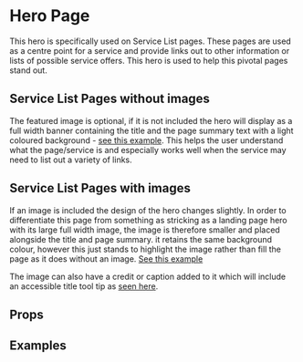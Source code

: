 
<Meta title="2 Pattern Library/1 Structure/Hero Page" component={HeroPage} />

# Hero Page

This hero is specifically used on Service List pages. These pages are used as a centre point for a service and provide links out to other information or lists of possible service offers. This hero is used to help this pivotal pages stand out.

## Service List Pages without images

The featured image is optional, if it is not included the hero will display as a full width banner containing the title and the page summary text with a light coloured background - [see this example](/?path=/story/2-pattern-library-1-structure-hero-page--page-example-without-image). This helps the user understand what the page/service is and especially works well when the service may need to list out a variety of links. 

## Service List Pages with images

If an image is included the design of the hero changes slightly. In order to differentiate this page from something as stricking as a landing page hero with its large full width image, the image is therefore smaller and placed alongside the title and page summary. it retains the same background colour, however this just stands to highlight the image rather than fill the page as it does without an image. [See this example](/?path=/story/2-pattern-library-1-structure-hero-page--page-example-with-image)

The image can also have a credit or caption added to it which will include an accessible title tool tip as [seen here](/?path=/story/2-pattern-library-1-structure-hero-page--page-example-with-image-and-credit).

## Props 

<ArgsTable of={HeroPage} />

## Examples 

<Canvas>
    <Story name="Page example without image">
        <div style={{
            padding: "10px",
            maxWidth: "1000px",
            margin: "0 auto"
        }}>
            <HeroPage 
                title="Development Fund"
                standfirst="We want to support work that takes risks and does something different. This means we fund projects that can’t find other, commercial finance at development stage."
                breadcrumbs={crumbs}
                isServiceListPage
            />
        </div>
    </Story>
</Canvas>


<Canvas>
    <Story name="Page example without image or breadcrumbs">
        <div style={{
            padding: "10px",
            maxWidth: "1000px",
            margin: "0 auto"
        }}>
            <HeroPage 
                title="Development Fund"
                standfirst="We want to support work that takes risks and does something different. This means we fund projects that can’t find other, commercial finance at development stage."
                isServiceListPage
            />
        </div>
    </Story>
</Canvas>

<Canvas>
    <Story name="Page example with image">
        <div style={{
            padding: "10px",
            maxWidth: "1000px",
            margin: "0 auto"
        }}>
            <HeroPage 
                title="Development Fund"
                standfirst="We want to support work that takes risks and does something different. This means we fund projects that can’t find other, commercial finance at development stage."
                breadcrumbs={crumbs}
                image1920x1080="https://staging.core-cms.bfi.digital/sites/default/files/styles/responsive/public/1920/1080/1/2020-03/Hero.jpg"
                image192x108="https://staging.core-cms.bfi.digital/sites/default/files/styles/responsive/public/192/108/1/2020-03/Hero.jpg"
                imageAltText="Alt text for the image"
            />
        </div>
    </Story>
</Canvas>

<Canvas>
    <Story name="Page example with image no breadcrumbs">
        <div style={{
            padding: "10px",
            maxWidth: "1000px",
            margin: "0 auto"
        }}>
            <HeroPage 
                title="Development Fund"
                standfirst="We want to support work that takes risks and does something different. This means we fund projects that can’t find other, commercial finance at development stage."
                image1920x1080="https://staging.core-cms.bfi.digital/sites/default/files/styles/responsive/public/1920/1080/1/2020-03/Hero.jpg"
                image192x108="https://staging.core-cms.bfi.digital/sites/default/files/styles/responsive/public/192/108/1/2020-03/Hero.jpg"
                imageAltText="Alt text for the image"
            />
        </div>
    </Story>
</Canvas>

<Canvas>
    <Story name="Page example with image and credit">
        <div style={{
            padding: "10px",
            maxWidth: "1000px",
            margin: "0 auto"
        }}>
            <HeroPage 
                title="Development Fund"
                standfirst="We want to support work that takes risks and does something different. This means we fund projects that can’t find other, commercial finance at development stage."
                breadcrumbs={crumbs}
                image1920x1080="https://staging.core-cms.bfi.digital/sites/default/files/styles/responsive/public/1920/1080/1/2020-03/Hero.jpg"
                image192x108="https://staging.core-cms.bfi.digital/sites/default/files/styles/responsive/public/192/108/1/2020-03/Hero.jpg"
                imageAltText="Alt text for the image"
                imageAltText="Image alt text"
                copyright="Tim Apple"
                imageCaption="This is a caption"
            />
        </div>
    </Story>
</Canvas>
